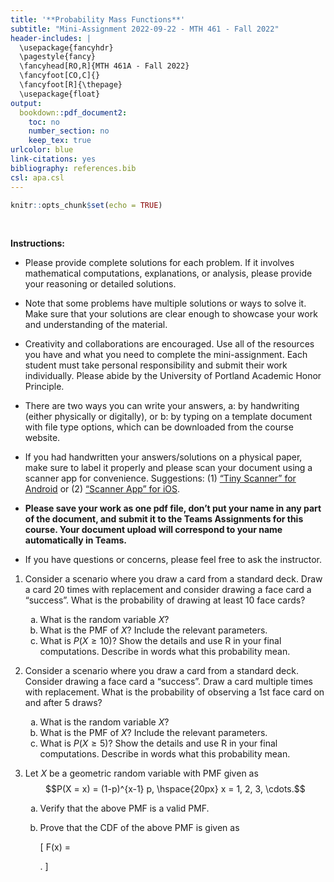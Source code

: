 ---
title: '**Probability Mass Functions**'
subtitle: "Mini-Assignment 2022-09-22 - MTH 461 - Fall 2022"
header-includes: |
  \usepackage{fancyhdr}
  \pagestyle{fancy}
  \fancyhead[RO,R]{MTH 461A - Fall 2022}
  \fancyfoot[CO,C]{}
  \fancyfoot[R]{\thepage}
  \usepackage{float}
output:
  bookdown::pdf_document2:
    toc: no
    number_section: no
    keep_tex: true
urlcolor: blue
link-citations: yes
bibliography: references.bib
csl: apa.csl
---

```{r setup, include=FALSE}
knitr::opts_chunk$set(echo = TRUE)
```

\

**Instructions:**
 
 * Please provide complete solutions for each problem. If it involves mathematical computations, explanations, or analysis, please provide your reasoning or detailed solutions.
 
 * Note that some problems have multiple solutions or ways to solve it. Make sure that your solutions are clear enough to showcase your work and understanding of the material.
 
 * Creativity and collaborations are encouraged. Use all of the resources you have and what you need to complete the mini-assignment. Each student must take personal responsibility and submit their work individually. Please abide by the University of Portland Academic Honor Principle.
 
 * There are two ways you can write your answers, a: by handwriting (either physically or digitally), or b: by typing on a template document with file type options, which can be downloaded from the course website.
 
 * If you had handwritten your answers/solutions on a physical paper, make sure to label it properly and please scan your document using a scanner app for convenience. Suggestions: (1) ["Tiny Scanner" for Android](https://play.google.com/store/apps/details?id=com.appxy.tinyscanner&hl=en_US&gl=US){target="_blank"} or (2) ["Scanner App" for iOS](https://apps.apple.com/us/app/scanner-app-scan-pdf-document/id595563753){target="_blank"}.
 
 * **Please save your work as one pdf file, don't put your name in any part of the document, and submit it to the Teams Assignments for this course. Your document upload will correspond to your name automatically in Teams.**
 
 * If you have questions or concerns, please feel free to ask the instructor.

\newpage
  
1. Consider a scenario where you draw a card from a standard deck. Draw a card 20 times with replacement and consider drawing a face card a "success". What is the probability of drawing at least 10 face cards?
    
    a. What is the random variable $X$?
    b. What is the PMF of $X$? Include the relevant parameters.
    c. What is $P(X \ge 10)$? Show the details and use R in your final computations. Describe in words what this probability mean.
    
2. Consider a scenario where you draw a card from a standard deck. Consider drawing a face card a "success". Draw a card multiple times with replacement. What is the probability of observing a 1st face card on and after 5 draws?

    a. What is the random variable $X$?
    b. What is the PMF of $X$? Include the relevant parameters.
    c. What is $P(X \ge 5)$? Show the details and use R in your final computations. Describe in words what this probability mean.
    
3. Let $X$ be a geometric random variable with PMF given as
$$P(X = x) = (1-p)^{x-1} p, \hspace{20px} x = 1, 2, 3, \cdots.$$

    a. Verify that the above PMF is a valid PMF.
    b. Prove that the CDF of the above PMF is given as
        
        \[
        F(x) = \begin{cases}
                  1-(1-p)^{x} & \text{ if } x \ge 1  \\
                  0 & \text{ if } x < 1 \\
               \end{cases}.
        \]
  